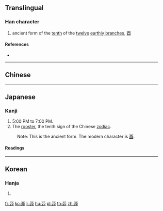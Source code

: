 {{also|卯|酉}}<!-- may be replaced by zh-forms -->
==Translingual==

===Han character===
{{Han char|rn=1|rad=一|as=06|sn=7|four=|canj=MLLS}}

# ancient form of the [[tenth]] of the [[twelve]] [[earthly branch]]es, [[酉]]

====References====
* {{Han ref|kx=0078.110|dkj=00048|dj=0157.180|hdz=10021.060|uh=4E23|ud=20003}}

----

==Chinese==
{{zh-see|酉|v}}

----

==Japanese==

===Kanji===
{{ja-kanji|grade=uc|rs=一06}}

# 5:00 PM to 7:00 PM.
# The [[rooster]], the tenth sign of the Chinese [[zodiac]].
: Note: This is the ancient form. The modern character is [[酉]].

====Readings====
{{ja-readings
|on=[[ゆう]] (yū)
|kun=[[とり]] (tori)
}}

----

==Korean==

===Hanja===
{{ko-hanja|hangeul=유|rv=yu|mr=yu}}

# {{defn|lang=ko|sort=一06}}

[[fr:丣]]
[[ko:丣]]
[[li:丣]]
[[hu:丣]]
[[pl:丣]]
[[th:丣]]
[[zh:丣]]